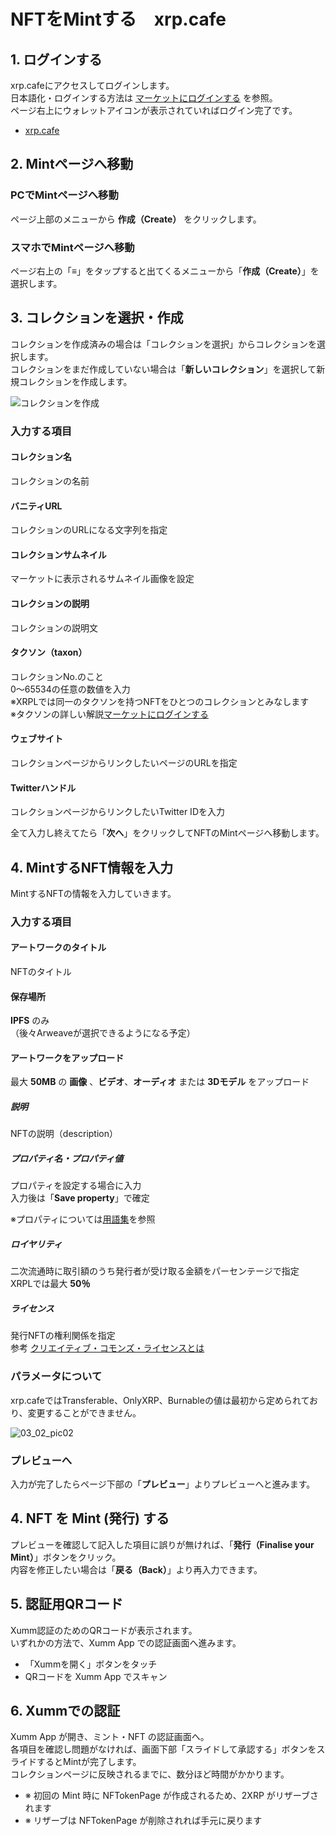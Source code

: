 # NFTをMintする　xrp.cafe

<a id="03_02_01"></a>
## 1. ログインする

xrp.cafeにアクセスしてログインします。  
日本語化・ログインする方法は [マーケットにログインする](/02_how_to_start/02_login) を参照。  
ページ右上にウォレットアイコンが表示されていればログイン完了です。
- [xrp.cafe](https://xrp.cafe/)


<a id="03_02_02"></a>
## 2. Mintページへ移動

### PCでMintページへ移動
ページ上部のメニューから **作成（Create）** をクリックします。

### スマホでMintページへ移動
ページ右上の「≡」をタップすると出てくるメニューから「**作成（Create）**」を選択します。


<a id="03_02_03"></a>
## 3. コレクションを選択・作成

コレクションを作成済みの場合は「コレクションを選択」からコレクションを選択します。  
コレクションをまだ作成していない場合は「**新しいコレクション**」を選択して新規コレクションを作成します。

<img className="" src="/manual_pic/03_02_pic01.png" alt="コレクションを作成" />

### 入力する項目

#### コレクション名
コレクションの名前

#### バニティURL
コレクションのURLになる文字列を指定

#### コレクションサムネイル
マーケットに表示されるサムネイル画像を設定

#### コレクションの説明
コレクションの説明文

#### タクソン（taxon）
コレクションNo.のこと  
0〜65534の任意の数値を入力  
※XRPLでは同一のタクソンを持つNFTをひとつのコレクションとみなします  
※タクソンの詳しい解説[マーケットにログインする](/03_about/03_memo#taxonとコレクションno) 

#### ウェブサイト
コレクションページからリンクしたいページのURLを指定

#### Twitterハンドル
コレクションページからリンクしたいTwitter IDを入力

全て入力し終えてたら「**次へ**」をクリックしてNFTのMintページへ移動します。


<a id="03_01_04"></a>
## 4. MintするNFT情報を入力

MintするNFTの情報を入力していきます。

### 入力する項目

#### アートワークのタイトル
NFTのタイトル

#### 保存場所
**IPFS** のみ  
（後々Arweaveが選択できるようになる予定）

#### アートワークをアップロード
最大 **50MB** の **画像** 、**ビデオ**、**オーディオ** または **3Dモデル** をアップロード

##### 説明
NFTの説明（description）

##### プロパティ名・プロパティ値
プロパティを設定する場合に入力  
入力後は「**Save property**」で確定

※プロパティについては[用語集](/03_about/03_glossary#プロパティ)を参照

##### ロイヤリティ
二次流通時に取引額のうち発行者が受け取る金額をパーセンテージで指定  
XRPLでは最大 **50％**

##### ライセンス
発行NFTの権利関係を指定  
参考 [クリエイティブ・コモンズ・ライセンスとは](https://creativecommons.jp/licenses/)

### パラメータについて
xrp.cafeではTransferable、OnlyXRP、Burnableの値は最初から定められており、変更することができません。

<img className="" src="/manual_pic/03_02_pic02.png" alt="03_02_pic02" />

### プレビューへ

入力が完了したらページ下部の「**プレビュー**」よりプレビューへと進みます。


<a id="03_01_04"></a>
## 4. NFT を Mint (発行) する

プレビューを確認して記入した項目に誤りが無ければ、「**発行（Finalise your Mint）**」ボタンをクリック。  
内容を修正したい場合は「**戻る（Back）**」より再入力できます。


<a id="03_01_05"></a>
## 5. 認証用QRコード

Xumm認証のためのQRコードが表示されます。  
いずれかの方法で、Xumm App での認証画面へ進みます。

- 「Xummを開く」ボタンをタッチ
- QRコードを Xumm App でスキャン


<a id="03_01_06"></a>
## 6. Xummでの認証

Xumm App が開き、ミント・NFT の認証画面へ。  
各項目を確認し問題がなければ、画面下部「スライドして承認する」ボタンをスライドするとMintが完了します。  
コレクションページに反映されるまでに、数分ほど時間がかかります。


- ※ 初回の Mint 時に NFTokenPage が作成されるため、2XRP がリザーブされます
- ※ リザーブは NFTokenPage が削除されれば手元に戻ります
